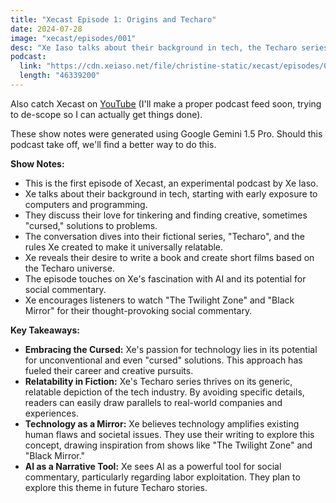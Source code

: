 ```yaml
---
title: "Xecast Episode 1: Origins and Techaro"
date: 2024-07-28
image: "xecast/episodes/001"
desc: "Xe Iaso talks about their background in tech, the Techaro series, and AI."
podcast:
  link: "https://cdn.xeiaso.net/file/christine-static/xecast/episodes/001.mp3"
  length: "46339200"
---
```


<Picture path="xecast/episodes/001" />

Also catch Xecast on [YouTube](https://www.youtube.com/playlist?list=PLJDDsMrk2tSHFmE_KAQ8YzL6TzrNdCFrC) (I'll make a proper podcast feed soon, trying to de-scope so I can actually get things done).

<Conv name="Mimi" mood="happy">
  These show notes were generated using Google Gemini 1.5 Pro. Should this
  podcast take off, we'll find a better way to do this.
</Conv>

**Show Notes:**

- This is the first episode of Xecast, an experimental podcast by Xe Iaso.
- Xe talks about their background in tech, starting with early exposure to computers and programming.
- They discuss their love for tinkering and finding creative, sometimes "cursed," solutions to problems.
- The conversation dives into their fictional series, "Techaro", and the rules Xe created to make it universally relatable.
- Xe reveals their desire to write a book and create short films based on the Techaro universe.
- The episode touches on Xe's fascination with AI and its potential for social commentary.
- Xe encourages listeners to watch "The Twilight Zone" and "Black Mirror" for their thought-provoking social commentary.

**Key Takeaways:**

- **Embracing the Cursed:** Xe's passion for technology lies in its potential for unconventional and even "cursed" solutions. This approach has fueled their career and creative pursuits.
- **Relatability in Fiction:** Xe's Techaro series thrives on its generic, relatable depiction of the tech industry. By avoiding specific details, readers can easily draw parallels to real-world companies and experiences.
- **Technology as a Mirror:** Xe believes technology amplifies existing human flaws and societal issues. They use their writing to explore this concept, drawing inspiration from shows like "The Twilight Zone" and "Black Mirror."
- **AI as a Narrative Tool:** Xe sees AI as a powerful tool for social commentary, particularly regarding labor exploitation. They plan to explore this theme in future Techaro stories.

